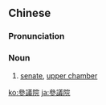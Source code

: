 ==Chinese==
{{zh-forms|s=参议院|type=21}}

===Pronunciation===
{{zh-pron
|m=cānyìyuàn
|c=caam1 ji5 jyun6-2
|cat=n
}}

===Noun===
{{zh-noun}}

# [[senate]], [[upper chamber]]

{{zh-cat|Advanced}}

[[ko:參議院]]
[[ja:參議院]]